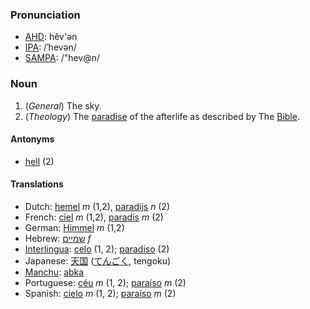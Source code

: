 ===Pronunciation===
*[[w:AHD|AHD]]: hĕv'ən
*[[w:IPA|IPA]]: /ˈhevən/
*[[w:SAMPA|SAMPA]]: /"hev@n/

===Noun===
#(''General'') The sky.
#(''Theology'') The [[paradise]] of the afterlife as described by The [[Bible]].

====Antonyms====
*[[hell]] (2)

====Translations====
*Dutch: [[hemel]] ''m'' (1,2), [[paradijs]] ''n'' (2)
*French: [[ciel]] ''m'' (1,2), [[paradis]] ''m'' (2)
*German: [[Himmel]] ''m'' (1,2)
*Hebrew: [[שמיים]] ''f''
*[[Interlingua]]: [[celo]] (1, 2); [[paradiso]] (2)
*Japanese: [[天国]] ([[てんごく]], tengoku)
*[[Manchu]]: [[abka]]
*Portuguese: [[céu]] ''m'' (1, 2); [[paraíso]] ''m'' (2)
*Spanish: [[cielo]] ''m'' (1, 2); [[paraíso]] ''m'' (2)
